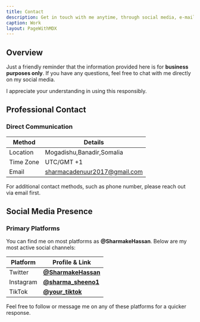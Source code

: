```yaml
---
title: Contact
description: Get in touch with me anytime, through social media, e-mail, or phone number.
caption: Work
layout: PageWithMDX
---
```


## Overview

Just a friendly reminder that the information provided here is for **business purposes only**. If you have any questions, feel free to chat with me directly on my social media.

I appreciate your understanding in using this responsibly.

## Professional Contact

### Direct Communication

| Method    | Details                                                           |
| --------- | ----------------------------------------------------------------- |
| Location  | Mogadishu,Banadir,Somalia                                         |
| Time Zone | UTC/GMT +1                                                        |
| Email     | [sharmacadenuur2017@gmail.com](mailto:sharmacadenuur2017@gmail.com) |

For additional contact methods, such as phone number, please reach out via email first.

## Social Media Presence

### Primary Platforms

You can find me on most platforms as **@SharmakeHassan**. Below are my most active social channels:

| Platform  | Profile & Link                                              |
| --------- | ----------------------------------------------------------- |
| Twitter   | [**@SharmakeHassan**](https://twitter.com/SharmakeHassan)   |
| Instagram | [**@sharma_sheeno1**](https://instagram.com/sharma_sheeno1) |
| TikTok    | [**@your_tiktok**](https://tiktok.com/@your_tiktok)         |

Feel free to follow or message me on any of these platforms for a quicker response.
